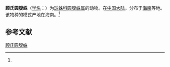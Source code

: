 {{Speciesbox
| name = 顾氏圆腹蛛
| status = 
| status_system = 
| image = 
| genus = Dipoena
| species = gui
| authority = (Zhu, 1998)<ref name='id13023'>{{cite web| url =http://www.bioinfo.cn/db05/BjdwSpecies.php?action=view&id=13023| title =顾氏圆腹蛛| work =《中国动物物种编目数据库》| publisher =中国科学院微生物研究所| author =中国科学院动物研究所| accessdate =2009-04-28| deadurl =yes| archiveurl =https://web.archive.org/web/20160305103118/http://www.bioinfo.cn/db05/BjdwSpecies.php?action=view&id=13023| archivedate =2016-03-05}}</ref>
}}

'''顾氏圆腹蛛'''（[[学名|学名]]：{{lang|la|''Dipoena gui''}}）为[[球蛛科|球蛛科]][[圆腹蛛属|圆腹蛛属]]的动物。在[[中国大陆|中国大陆]]，分布于[[海南|海南]]等地。该物种的模式产地在海南。<ref name='id13023'/>

== 参考文献 ==
{{reflist}}

{{Wikispecies|Dipoena gui}}
{{Taxonbar|from=Q4115825}}

[[Category:圆腹蛛属|顾氏圆腹蛛]]


{{蜘蛛小作品}}